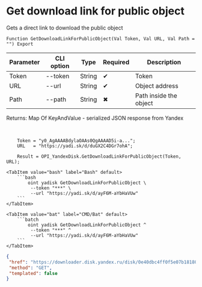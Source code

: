 ﻿---
sidebar_position: 5
---


# Get download link for public object
 Gets a direct link to download the public object



`Function GetDownloadLinkForPublicObject(Val Token, Val URL, Val Path = "") Export`

  | Parameter | CLI option | Type | Required | Description |
  |-|-|-|-|-|
  | Token | --token | String | &#x2714; | Token |
  | URL | --url | String | &#x2714; | Object address |
  | Path | --path | String | &#x2716; | Path inside the object |

  
  Returns:  Map Of KeyAndValue - serialized JSON response from Yandex

<br/>




```bsl title="1C:Enterprise/OneScript code example"
    Token = "y0_AgAAAABdylaOAAs0QgAAAAD5i-a...";
    URL   = "https://yadi.sk/d/duGX2C4DGr7ohA";

    Result = OPI_YandexDisk.GetDownloadLinkForPublicObject(Token, URL);
```
 

 <Tabs>
  
    <TabItem value="bash" label="Bash" default>
        ```bash
            oint yadisk GetDownloadLinkForPublicObject \
             --token "***" \
             --url "https://yadi.sk/d/ayF6M-aYbHaVUw"
        ```
    </TabItem>
  
    <TabItem value="bat" label="CMD/Bat" default>
        ```batch
            oint yadisk GetDownloadLinkForPublicObject ^
             --token "***" ^
             --url "https://yadi.sk/d/ayF6M-aYbHaVUw"
        ```
    </TabItem>
</Tabs>


```json title="Result"
{
 "href": "https://downloader.disk.yandex.ru/disk/0e40dbc4ff0f5e07b18180b444b5307ba65dceafeddc4290e7f0e2318a652ecc/670656b9/gwThwhLBKYvLhQCNnqAHikawF6ofeh69S2Q-9g1T5IGPQ-vmmg5ho0UNlym1cYvMYt55yWUwrNHLEwnJN27VGg%3D%3D?uid=0&filename=c799f944-a1e1-460c-b167-369776aec80b.png&disposition=attachment&hash=Zgug7716lOoPjW/yVHq7fCMf2VsHEqpvymRw7rxCkLG46AH97K0C1XZAECLVSaR1q/J6bpmRyOJonT3VoXnDag%3D%3D%3A&limit=0&content_type=multipart&owner_uid=1573541518&fsize=2114023&hid=03d7263840468e281bd0b238a26e7d0d&media_type=image&tknv=v2",
 "method": "GET",
 "templated": false
}
```
